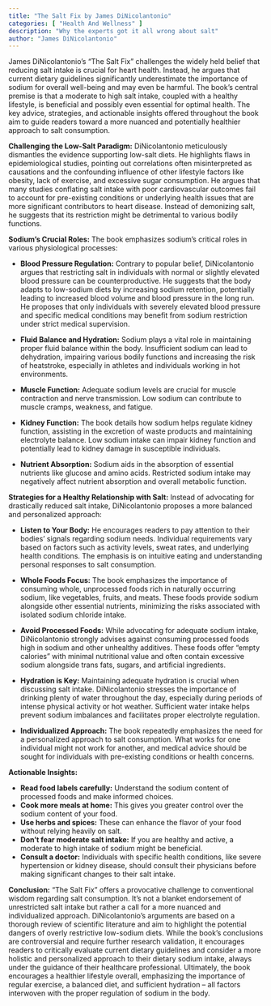 ```yaml
---
title: "The Salt Fix by James DiNicolantonio"
categories: [ "Health And Wellness" ]
description: "Why the experts got it all wrong about salt"
author: "James DiNicolantonio"
---
```

James DiNicolantonio's "The Salt Fix" challenges the widely held belief that reducing salt intake is crucial for heart health.  Instead, he argues that current dietary guidelines significantly underestimate the importance of sodium for overall well-being and may even be harmful. The book's central premise is that a moderate to high salt intake, coupled with a healthy lifestyle, is beneficial and possibly even essential for optimal health.  The key advice, strategies, and actionable insights offered throughout the book aim to guide readers toward a more nuanced and potentially healthier approach to salt consumption.

**Challenging the Low-Salt Paradigm:**  DiNicolantonio meticulously dismantles the evidence supporting low-salt diets. He highlights flaws in epidemiological studies, pointing out correlations often misinterpreted as causations and the confounding influence of other lifestyle factors like obesity, lack of exercise, and excessive sugar consumption.  He argues that many studies conflating salt intake with poor cardiovascular outcomes fail to account for pre-existing conditions or underlying health issues that are more significant contributors to heart disease.  Instead of demonizing salt, he suggests that its restriction might be detrimental to various bodily functions.

**Sodium's Crucial Roles:**  The book emphasizes sodium's critical roles in various physiological processes:

* **Blood Pressure Regulation:**  Contrary to popular belief, DiNicolantonio argues that restricting salt in individuals with normal or slightly elevated blood pressure can be counterproductive.  He suggests that the body adapts to low-sodium diets by increasing sodium retention, potentially leading to increased blood volume and blood pressure in the long run.  He proposes that only individuals with severely elevated blood pressure and specific medical conditions may benefit from sodium restriction under strict medical supervision.

* **Fluid Balance and Hydration:** Sodium plays a vital role in maintaining proper fluid balance within the body.  Insufficient sodium can lead to dehydration, impairing various bodily functions and increasing the risk of heatstroke, especially in athletes and individuals working in hot environments.

* **Muscle Function:** Adequate sodium levels are crucial for muscle contraction and nerve transmission.  Low sodium can contribute to muscle cramps, weakness, and fatigue.

* **Kidney Function:**  The book details how sodium helps regulate kidney function, assisting in the excretion of waste products and maintaining electrolyte balance.  Low sodium intake can impair kidney function and potentially lead to kidney damage in susceptible individuals.

* **Nutrient Absorption:**  Sodium aids in the absorption of essential nutrients like glucose and amino acids.  Restricted sodium intake may negatively affect nutrient absorption and overall metabolic function.


**Strategies for a Healthy Relationship with Salt:**  Instead of advocating for drastically reduced salt intake, DiNicolantonio proposes a more balanced and personalized approach:

* **Listen to Your Body:**  He encourages readers to pay attention to their bodies’ signals regarding sodium needs.  Individual requirements vary based on factors such as activity levels, sweat rates, and underlying health conditions.  The emphasis is on intuitive eating and understanding personal responses to salt consumption.

* **Whole Foods Focus:**  The book emphasizes the importance of consuming whole, unprocessed foods rich in naturally occurring sodium, like vegetables, fruits, and meats. These foods provide sodium alongside other essential nutrients, minimizing the risks associated with isolated sodium chloride intake.

* **Avoid Processed Foods:**  While advocating for adequate sodium intake, DiNicolantonio strongly advises against consuming processed foods high in sodium and other unhealthy additives.  These foods offer "empty calories" with minimal nutritional value and often contain excessive sodium alongside trans fats, sugars, and artificial ingredients.

* **Hydration is Key:**  Maintaining adequate hydration is crucial when discussing salt intake. DiNicolantonio stresses the importance of drinking plenty of water throughout the day, especially during periods of intense physical activity or hot weather.  Sufficient water intake helps prevent sodium imbalances and facilitates proper electrolyte regulation.

* **Individualized Approach:**  The book repeatedly emphasizes the need for a personalized approach to salt consumption.  What works for one individual might not work for another, and medical advice should be sought for individuals with pre-existing conditions or health concerns.

**Actionable Insights:**

* **Read food labels carefully:**  Understand the sodium content of processed foods and make informed choices.
* **Cook more meals at home:**  This gives you greater control over the sodium content of your food.
* **Use herbs and spices:**  These can enhance the flavor of your food without relying heavily on salt.
* **Don't fear moderate salt intake:**  If you are healthy and active, a moderate to high intake of sodium might be beneficial.
* **Consult a doctor:** Individuals with specific health conditions, like severe hypertension or kidney disease, should consult their physicians before making significant changes to their salt intake.


**Conclusion:**  "The Salt Fix" offers a provocative challenge to conventional wisdom regarding salt consumption.  It's not a blanket endorsement of unrestricted salt intake but rather a call for a more nuanced and individualized approach. DiNicolantonio's arguments are based on a thorough review of scientific literature and aim to highlight the potential dangers of overly restrictive low-sodium diets. While the book's conclusions are controversial and require further research validation, it encourages readers to critically evaluate current dietary guidelines and consider a more holistic and personalized approach to their dietary sodium intake, always under the guidance of their healthcare professional.  Ultimately, the book encourages a healthier lifestyle overall, emphasizing the importance of regular exercise, a balanced diet, and sufficient hydration – all factors interwoven with the proper regulation of sodium in the body.

